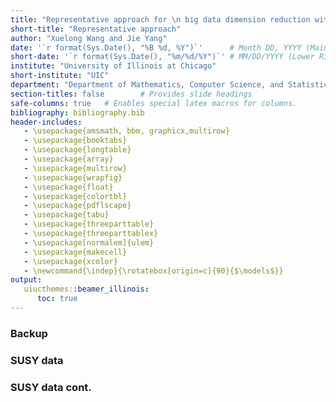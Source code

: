 ```yaml
---
title: "Representative approach for \n big data dimension reduction with binary responses"
short-title: "Representative approach"
author: "Xuelong Wang and Jie Yang"
date: '`r format(Sys.Date(), "%B %d, %Y")`'      # Month DD, YYYY (Main Slide)
short-date: '`r format(Sys.Date(), "%m/%d/%Y")`' # MM/DD/YYYY (Lower Right)
institute: "University of Illinois at Chicago"
short-institute: "UIC"
department: "Department of Mathematics, Computer Science, and Statistics"  
section-titles: false        # Provides slide headings
safe-columns: true   # Enables special latex macros for columns.
bibliography: bibliography.bib
header-includes:
   - \usepackage{amsmath, bbm, graphicx,multirow}
   - \usepackage{booktabs}
   - \usepackage{longtable}
   - \usepackage{array}
   - \usepackage{multirow}
   - \usepackage{wrapfig}
   - \usepackage{float}
   - \usepackage{colortbl}
   - \usepackage{pdflscape}
   - \usepackage{tabu}
   - \usepackage{threeparttable}
   - \usepackage{threeparttablex}
   - \usepackage[normalem]{ulem}
   - \usepackage{makecell}
   - \usepackage{xcolor}
   - \newcommand{\indep}{\rotatebox[origin=c]{90}{$\models$}}
output: 
   uiucthemes::beamer_illinois: 
      toc: true
---
```


### Backup

\begin{examples}

1. Linear regression: $Y = a + b_1^TX + b_2^TX + \epsilon$

2. NonLinear regression: $Y = a + \exp(b_1^TX) + \sin(b_2^TX) + \epsilon$

3. More general: $Y = f(b_1^TX, b_2^TX, \epsilon)$
\end{examples}

### SUSY data 

### SUSY data cont.

